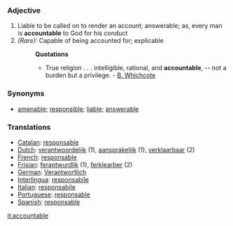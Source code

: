 ===Adjective===
#Liable to be called on to render an account; answerable; as, every man is '''accountable''' to God for his conduct
#''(Rare):'' Capable of being accounted for; explicable
#:'''Quotations'''
#:*True religion . . . intelligible, rational, and '''accountable''', -- not a burden but a privilege. - [[B. Whichcote]]
===Synonyms===
*[[amenable]]; [[responsible]]; [[liable]]; [[answerable]]
===Translations===
*[[Catalan]]: [[responsable]]
*[[Dutch]]: [[verantwoordelijk]] (1), [[aansprakelijk]] (1), [[verklaarbaar]] (2)
*[[French]]: [[responsable]]
*[[Frisian]]: [[ferantwurdlik]] (1), [[ferklearber]] (2)
*[[German]]: [[Verantwortlich]]
*[[Interlingua]]: [[responsabile]]
*[[Italian]]: [[responsabile]]
*[[Portuguese]]: [[responsable]]
*[[Spanish]]: [[responsable]]

[[it:accountable]]